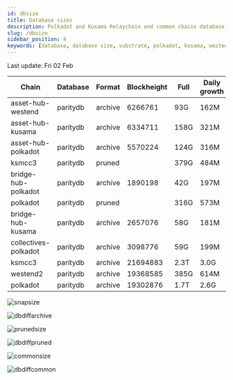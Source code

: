 ```yaml
---
id: dbsize
title: Database sizes
description: Polkadot and Kusama Relaychain and common chains database sizes
slug: /dbsize
sidebar_position: 4
keywords: [database, database size, substrate, polkadot, kusama, westend]
---
```



Last update: Fri 02 Feb

| Chain    | Database   | Format | Blockheight | Full         | Daily growth |
| ------------------------| ----------- | -------- | ------- | ---------- | ----- | 
| asset-hub-westend | paritydb | archive | 6266761 | 93G | 162M |
| asset-hub-kusama | paritydb | archive | 6334711 | 158G | 321M |
| asset-hub-polkadot | paritydb | archive | 5570224 | 124G | 316M |
| ksmcc3 | paritydb | pruned |  | 379G | 484M |
| bridge-hub-polkadot | paritydb | archive | 1890198 | 42G | 197M |
| polkadot | paritydb | pruned |  | 316G | 573M |
| bridge-hub-kusama | paritydb | archive | 2657076 | 58G | 181M |
| collectives-polkadot | paritydb | archive | 3098776 | 59G | 199M |
| ksmcc3 | paritydb | archive | 21694883 | 2.3T | 3.0G |
| westend2 | paritydb | archive | 19368585 | 385G | 614M |
| polkadot | paritydb | archive | 19302876 | 1.7T | 2.6G |

![snapsize](/img/archivesize.png)

![dbdiffarchive](/img/dbdiffrelay.png)

![prunedsize](/img/prunedsize.png)

![dbdiffpruned](/img/dbdiffpruned.png)

![commonsize](/img/commonsize.png)

![dbdiffcommon](/img/dbdiffcommon.png)
